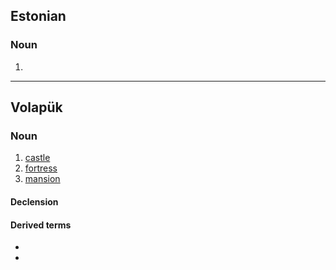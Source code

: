 ==Estonian==

===Noun===
{{head|et|noun form}}

# {{noun form of|et|kask||nom|p}}

----

==Volapük==

===Noun===
{{vo-noun}}

# [[castle]]
# [[fortress]]
# [[mansion]]

====Declension====
{{vo-decl-noun}}

====Derived terms====
* {{l|vo|kasedan}}
* {{l|vo|kasedacif}}